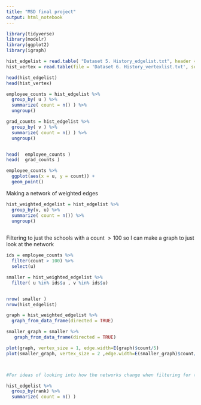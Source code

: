 ```yaml
---
title: "MSD final project"
output: html_notebook
---
```



```r
library(tidyverse)
library(modelr)
library(ggplot2)
library(igraph)

```



```r

hist_edgelist = read.table( "Dataset 5. History_edgelist.txt", header = TRUE)
hist_vertex = read.table(file = 'Dataset 6. History_vertexlist.txt', sep = '\t', header = TRUE)

head(hist_edgelist)
head(hist_vertex)
```



```r
employee_counts = hist_edgelist %>%
  group_by( u ) %>%
  summarize( count = n() ) %>%
  ungroup()

grad_counts = hist_edgelist %>%
  group_by( v ) %>%
  summarize( count = n() ) %>%
  ungroup()


head(  employee_counts )
head(  grad_counts )


```

```r
employee_counts %>%
  ggplot(aes(x = u, y = count)) +
  geom_point()


```

Making a network of weighted edges

```r
hist_weighted_edgelist = hist_edgelist %>% 
  group_by(v, u) %>%
  summarize( count = n()) %>%
  ungroup()
  
```



Filtering to just the schools with a count $> 100$ so I can make a graph to just look at the network
```r
ids = employee_counts %>%
  filter(count > 100) %>%
  select(u)

smaller = hist_weighted_edgelist %>%
  filter( u %in% ids$u , v %in% ids$u)


nrow( smaller )
nrow(hist_edgelist)


```


```r




graph = hist_weighted_edgelist %>%
  graph_from_data_frame(directed = TRUE)

smaller_graph = smaller %>%
   graph_from_data_frame(directed = TRUE)

plot(graph, vertex_size = 1, edge.width=E(graph)$count/5)
plot(smaller_graph, vertex_size = 2 ,edge.width=E(smaller_graph)$count/5)




```



```r
#For ideas of looking into how the networks change when filtering for these values

hist_edgelist %>%
  group_by(rank) %>%
  summarize( count = n() )

```